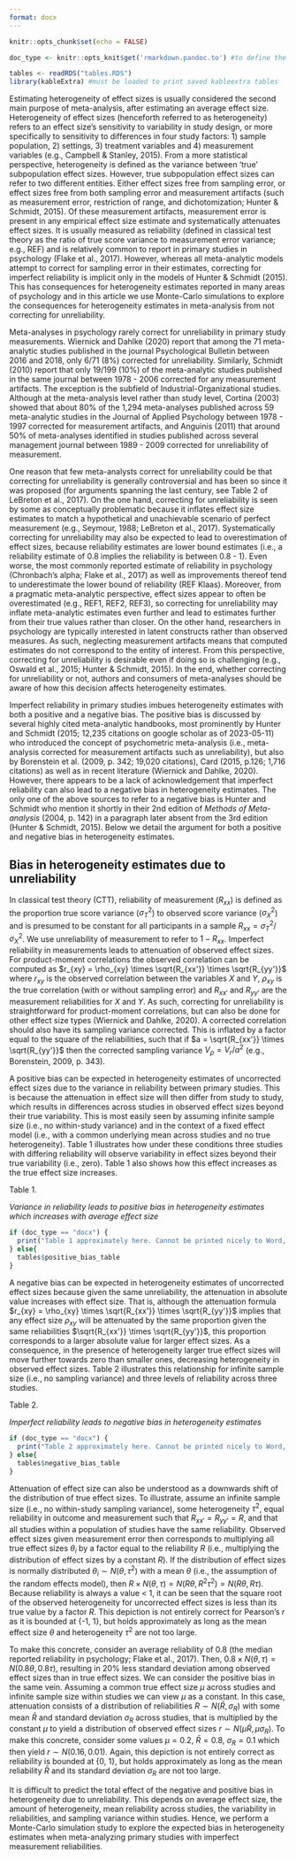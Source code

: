 ```yaml
---
format: docx
---
```


```r
knitr::opts_chunk$set(echo = FALSE)
```

```r
doc_type <- knitr::opts_knit$get('rmarkdown.pandoc.to') #to define the type of document, then format tables using an ifelse statement, see also: https://stackoverflow.com/questions/58999720/scientific-journal-table-of-variable-mean-per-year-with-s-d

tables <- readRDS("tables.RDS")
library(kableExtra) #must be loaded to print saved kableextra tables

```

Estimating heterogeneity of effect sizes is usually considered the second main purpose of meta-analysis, after estimating an average effect size. Heterogeneity of effect sizes (henceforth referred to as heterogeneity) refers to an effect size's sensitivity to variability in study design, or more specifically to sensitivity to differences in four study factors: 1) sample population, 2) settings, 3) treatment variables and 4) measurement variables (e.g., Campbell & Stanley, 2015). From a more statistical perspective, heterogeneity is defined as the variance between 'true' subpopulation effect sizes. However, true subpopulation effect sizes can refer to two different entities. Either effect sizes free from sampling error, or effect sizes free from both sampling error and measurement artifacts (such as measurement error, restriction of range, and dichotomization; Hunter & Schmidt, 2015). Of these measurement artifacts, measurement error is present in any empirical effect size estimate and systematically attenuates effect sizes. It is usually measured as reliability (defined in classical test theory as the ratio of true score variance to measurement error variance; e.g., REF) and is relatively common to report in primary studies in psychology (Flake et al., 2017). However, whereas all meta-analytic models attempt to correct for sampling error in their estimates, correcting for imperfect reliability is implicit only in the models of Hunter & Schmidt (2015). This has consequences for heterogeneity estimates reported in many areas of psychology and in this article we use Monte-Carlo simulations to explore the consequences for heterogeneity estimates in meta-analysis from not correcting for unreliability.

Meta-analyses in psychology rarely correct for unreliability in primary study measurements. Wiernick and Dahlke (2020) report that among the 71 meta-analytic studies published in the journal Psychological Bulletin between 2016 and 2018, only 6/71 (8%) corrected for unreliability. Similarly, Schmidt (2010) report that only 19/199 (10%) of the meta-analytic studies published in the same journal between 1978 - 2006 corrected for any measurement artifacts. The exception is the subfield of Industrial-Organizational studies. Although at the meta-analysis level rather than study level, Cortina (2003) showed that about 80% of the 1,294 meta-analyses published across 59 meta-analytic studies in the Journal of Applied Psychology between 1978 - 1997 corrected for measurement artifacts, and Anguinis (2011) that around 50% of meta-analyses identified in studies published across several management journal between 1989 - 2009 corrected for unreliability of measurement.

One reason that few meta-analysts correct for unreliability could be that correcting for unreliability is generally controversial and has been so since it was proposed (for arguments spanning the last century, see Table 2 of LeBreton et al., 2017). On the one hand, correcting for unreliability is seen by some as conceptually problematic because it inflates effect size estimates to match a hypothetical and unachievable scenario of perfect measurement (e.g., Seymour, 1988; LeBreton et al., 2017). Systematically correcting for unreliability may also be expected to lead to overestimation of effect sizes, because reliability estimates are lower bound estimates (i.e., a reliability estimate of 0.8 implies the reliability is between 0.8 - 1). Even worse, the most commonly reported estimate of reliability in psychology (Chronbach's alpha; Flake et al., 2017) as well as improvements thereof tend to underestimate the lower bound of reliability (REF Klaas). Moreover, from a pragmatic meta-analytic perspective, effect sizes appear to often be overestimated (e.g., REF1, REF2, REF3), so correcting for unreliability may inflate meta-analytic estimates even further and lead to estimates further from their true values rather than closer. On the other hand, researchers in psychology are typically interested in latent constructs rather than observed measures. As such, neglecting measurement artifacts means that computed estimates do not correspond to the entity of interest. From this perspective, correcting for unreliability is desirable even if doing so is challenging (e.g., Oswald et al., 2015; Hunter & Schmidt, 2015). In the end, whether correcting for unreliability or not, authors and consumers of meta-analyses should be aware of how this decision affects heterogeneity estimates.

Imperfect reliability in primary studies imbues heterogeneity estimates with both a positive and a negative bias. The positive bias is discussed by several highly cited meta-analytic handbooks, most prominently by Hunter and Schmidt (2015; 12,235 citations on google scholar as of 2023-05-11) who introduced the concept of psychometric meta-analysis (i.e., meta-analysis corrected for measurement artifacts such as unreliability), but also by Borenstein et al. (2009, p. 342; 19,020 citations), Card (2015, p.126; 1,716 citations) as well as in recent literature (Wiernick and Dahlke, 2020). However, there appears to be a lack of acknowledgement that imperfect reliability can also lead to a negative bias in heterogeneity estimates. The only one of the above sources to refer to a negative bias is Hunter and Schmidt who mention it shortly in their 2nd edition of *Methods of Meta-analysis* (2004, p. 142) in a paragraph later absent from the 3rd edition (Hunter & Schmidt, 2015). Below we detail the argument for both a positive and negative bias in heterogeneity estimates.

## Bias in heterogeneity estimates due to unreliability

In classical test theory (CTT), reliability of measurement ($R_{xx}$) is defined as the proportion true score variance ($\sigma^2_T$) to observed score variance ($\sigma^2_X$) and is presumed to be constant for all participants in a sample $R_{xx} = \sigma^2_T / \sigma^2_X$. We use unreliability of measurement to refer to $1 - R_{xx}$. Imperfect reliability in measurements leads to attenuation of observed effect sizes. For product-moment correlations the observed correlation can be computed as $r_{xy} = \rho_{xy} \times \sqrt{R_{xx'}} \times \sqrt{R_{yy'}}$ where $r_{xy}$ is the observed correlation between the variables $X$ and $Y$, $\rho_{xy}$ is the true correlation (with or without sampling error) and $R_{xx'}$ and $R_{yy'}$ are the measurement reliabilities for $X$ and $Y$. As such, correcting for unreliability is straightforward for product-moment correlations, but can also be done for other effect size types (Wiernick and Dahlke, 2020). A corrected correlation should also have its sampling variance corrected. This is inflated by a factor equal to the square of the reliabilities, such that if $a = \sqrt{R_{xx'}} \times \sqrt{R_{yy'}}$ then the corrected sampling variance $V_\rho = V_{r} / a^2$ (e.g., Borenstein, 2009, p. 343).

A positive bias can be expected in heterogeneity estimates of uncorrected effect sizes due to the variance in reliability between primary studies. This is because the attenuation in effect size will then differ from study to study, which results in differences across studies in observed effect sizes beyond their true variability. This is most easily seen by assuming infinite sample size (i.e., no within-study variance) and in the context of a fixed effect model (i.e., with a common underlying mean across studies and no true heterogeneity). Table 1 illustrates how under these conditions three studies with differing reliability will observe variability in effect sizes beyond their true variability (i.e., zero). Table 1 also shows how this effect increases as the true effect size increases.

Table 1.

*Variance in reliability leads to positive bias in heterogeneity estimates which increases with average effect size*

```r

if (doc_type == "docx") {
  print("Table 1 approximately here. Cannot be printed nicely to Word, see tables.pdf")
} else{
  tables$positive_bias_table
}

```

A negative bias can be expected in heterogeneity estimates of uncorrected effect sizes because given the same unreliability, the attenuation in absolute value increases with effect size. That is, although the attenuation formula $r_{xy} = \rho_{xy} \times \sqrt{R_{xx'}} \times \sqrt{R_{yy'}}$ implies that any effect size $\rho_{xy}$ will be attenuated by the same proportion given the same reliabilities $\sqrt{R_{xx'}} \times \sqrt{R_{yy'}}$, this proportion corresponds to a larger absolute value for larger effect sizes. As a consequence, in the presence of heterogeneity larger true effect sizes will move further towards zero than smaller ones, decreasing heterogeneity in observed effect sizes. Table 2 illustrates this relationship for infinite sample size (i.e., no sampling variance) and three levels of reliability across three studies.

Table 2.

*Imperfect reliability leads to negative bias in heterogeneity estimates*

```r

if (doc_type == "docx") {
  print("Table 2 approximately here. Cannot be printed nicely to Word, see tables.pdf")
} else{
  tables$negative_bias_table
}

```

Attenuation of effect size can also be understood as a downwards shift of the distribution of true effect sizes. To illustrate, assume an infinite sample size (i.e., no within-study sampling variance), some heterogeneity $\tau^2$, equal reliability in outcome and measurement such that $R_{xx'} = R_{yy'} = R$, and that all studies within a population of studies have the same reliability. Observed effect sizes given measurement error then corresponds to multiplying all true effect sizes $\theta_i$ by a factor equal to the reliability $R$ (i.e., multiplying the distribution of effect sizes by a constant $R$). If the distribution of effect sizes is normally distributed $\theta_i \sim N(\theta, \tau^2)$ with a mean $\theta$ (i.e., the assumption of the random effects model), then $R \times N(\theta, \tau) = N(R\theta, R^2 \tau^2) = N(R\theta, R\tau)$. Because reliability is always a value \< 1, it can be seen that the square root of the observed heterogeneity for uncorrected effect sizes is less than its true value by a factor $R$. This depiction is not entirely correct for Pearson's $r$ as it is bounded at {-1, 1}, but holds approximately as long as the mean effect size $\theta$ and heterogeneity $\tau^2$ are not too large.

To make this concrete, consider an average reliability of 0.8 (the median reported reliability in psychology; Flake et al., 2017). Then, $0.8 \times N(\theta, \tau) = N(0.8\theta, 0.8 \tau)$, resulting in 20% less standard deviation among observed effect sizes than in true effect sizes. We can consider the positive bias in the same vein. Assuming a common true effect size $\mu$ across studies and infinite sample size within studies we can view $\mu$ as a constant. In this case, attenuation consists of a distribution of reliabilities $R \sim N(\bar{R}, \sigma_R)$ with some mean $\bar{R}$ and standard deviation $\sigma_R$ across studies, that is multiplied by the constant $\mu$ to yield a distribution of observed effect sizes $r \sim N(\mu \bar{R}, \mu \sigma_R)$. To make this concrete, consider some values $\mu = 0.2$, $\bar{R} = 0.8$, $\sigma_R = 0.1$ which then yield $r \sim N(0.16, 0.01)$. Again, this depiction is not entirely correct as reliability is bounded at {0, 1}, but holds approximately as long as the mean reliability $\bar{R}$ and its standard deviation $\sigma_R$ are not too large.

It is difficult to predict the total effect of the negative and positive bias in heterogeneity due to unreliability. This depends on average effect size, the amount of heterogeneity, mean reliability across studies, the variability in reliabilities, and sampling variance within studies. Hence, we perform a Monte-Carlo simulation study to explore the expected bias in heterogeneity estimates when meta-analyzing primary studies with imperfect measurement reliabilities.
